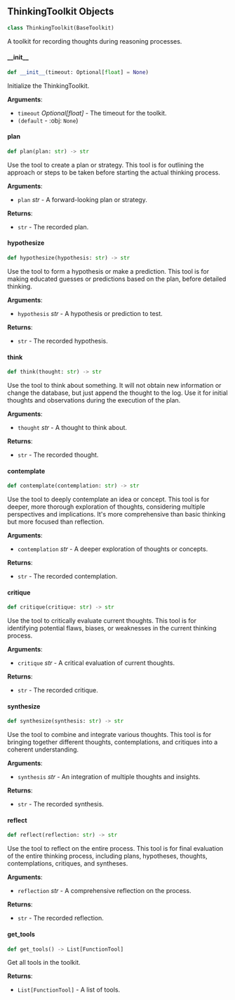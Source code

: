 <a id="camel.toolkits.thinking_toolkit"></a>

<a id="camel.toolkits.thinking_toolkit.ThinkingToolkit"></a>

## ThinkingToolkit Objects

```python
class ThinkingToolkit(BaseToolkit)
```

A toolkit for recording thoughts during reasoning processes.

<a id="camel.toolkits.thinking_toolkit.ThinkingToolkit.__init__"></a>

#### \_\_init\_\_

```python
def __init__(timeout: Optional[float] = None)
```

Initialize the ThinkingToolkit.

**Arguments**:

- `timeout` _Optional[float]_ - The timeout for the toolkit.
- `(default` - :obj: `None`)

<a id="camel.toolkits.thinking_toolkit.ThinkingToolkit.plan"></a>

#### plan

```python
def plan(plan: str) -> str
```

Use the tool to create a plan or strategy.
This tool is for outlining the approach or steps to be taken before
starting the actual thinking process.

**Arguments**:

- `plan` _str_ - A forward-looking plan or strategy.
  

**Returns**:

- `str` - The recorded plan.

<a id="camel.toolkits.thinking_toolkit.ThinkingToolkit.hypothesize"></a>

#### hypothesize

```python
def hypothesize(hypothesis: str) -> str
```

Use the tool to form a hypothesis or make a prediction.
This tool is for making educated guesses or predictions based on
the plan, before detailed thinking.

**Arguments**:

- `hypothesis` _str_ - A hypothesis or prediction to test.
  

**Returns**:

- `str` - The recorded hypothesis.

<a id="camel.toolkits.thinking_toolkit.ThinkingToolkit.think"></a>

#### think

```python
def think(thought: str) -> str
```

Use the tool to think about something.
It will not obtain new information or change the database, but just
append the thought to the log. Use it for initial thoughts and
observations during the execution of the plan.

**Arguments**:

- `thought` _str_ - A thought to think about.
  

**Returns**:

- `str` - The recorded thought.

<a id="camel.toolkits.thinking_toolkit.ThinkingToolkit.contemplate"></a>

#### contemplate

```python
def contemplate(contemplation: str) -> str
```

Use the tool to deeply contemplate an idea or concept.
This tool is for deeper, more thorough exploration of thoughts,
considering multiple perspectives and implications. It's more
comprehensive than basic thinking but more focused than reflection.

**Arguments**:

- `contemplation` _str_ - A deeper exploration of thoughts or concepts.
  

**Returns**:

- `str` - The recorded contemplation.

<a id="camel.toolkits.thinking_toolkit.ThinkingToolkit.critique"></a>

#### critique

```python
def critique(critique: str) -> str
```

Use the tool to critically evaluate current thoughts.
This tool is for identifying potential flaws, biases, or
weaknesses in the current thinking process.

**Arguments**:

- `critique` _str_ - A critical evaluation of current thoughts.
  

**Returns**:

- `str` - The recorded critique.

<a id="camel.toolkits.thinking_toolkit.ThinkingToolkit.synthesize"></a>

#### synthesize

```python
def synthesize(synthesis: str) -> str
```

Use the tool to combine and integrate various thoughts.
This tool is for bringing together different thoughts, contemplations,
and critiques into a coherent understanding.

**Arguments**:

- `synthesis` _str_ - An integration of multiple thoughts and insights.
  

**Returns**:

- `str` - The recorded synthesis.

<a id="camel.toolkits.thinking_toolkit.ThinkingToolkit.reflect"></a>

#### reflect

```python
def reflect(reflection: str) -> str
```

Use the tool to reflect on the entire process.
This tool is for final evaluation of the entire thinking process,
including plans, hypotheses, thoughts, contemplations, critiques,
and syntheses.

**Arguments**:

- `reflection` _str_ - A comprehensive reflection on the process.
  

**Returns**:

- `str` - The recorded reflection.

<a id="camel.toolkits.thinking_toolkit.ThinkingToolkit.get_tools"></a>

#### get\_tools

```python
def get_tools() -> List[FunctionTool]
```

Get all tools in the toolkit.

**Returns**:

- `List[FunctionTool]` - A list of tools.

